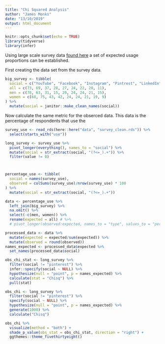 ```yaml
---
title: "Chi Squared Analysis"
author: "James Monks"
date: "13/10/2019"
output: html_document
---
```


```r
knitr::opts_chunk$set(echo = TRUE)
library(tidyverse)
library(infer)
```


Using large scale survey data [found here](https://www.pewresearch.org/fact-tank/2019/04/10/share-of-u-s-adults-using-social-media-including-facebook-is-mostly-unchanged-since-2018/) a set of expected usage proportions can be established. 

First creating the data set from the survey data. 
```r
big_survey <- tibble(
  social = c("YouTube", "Facebook", "Instagram", "Pintrest", "LinkedIn", "Snapchat", "Twitter", "WhatsApp", "Reddit"), 
  all = c(73, 69, 37, 28, 27, 24, 22, 20, 11), 
  men = c(78, 63, 31, 15, 29, 24, 24, 21, 15), 
  women = c(68, 75, 43, 42, 24, 24, 21, 19, 9)
) %>% 
  mutate(social = janitor::make_clean_names(social))
```


Now calculate the same metric for the obserced data. This data is the percentage of respondents that use the 
```r
survey_use <- read_rds(here::here("data", "survey_clean.rds")) %>% 
  select(starts_with("use"))

long_survey <- survey_use %>% 
  pivot_longer(everything(), names_to = "social") %>% 
  mutate(social = str_extract(social, "(?<=_).+")) %>% 
  filter(value != 0)



percentage_use <- tibble(
  social = names(survey_use),
  observed = colSums(survey_use)/nrow(survey_use) * 100
) %>% 
  mutate(social = str_extract(social, "(?<=_).+"))

```

```r
data <- percentage_use %>% 
  left_join(big_survey) %>% 
  na.omit() %>% 
  select(-c(men, women)) %>% 
  rename(expected = all) # %>% 
  # pivot_longer(observed:expected, names_to = "type", values_to = "percent")

```
```r
processed_data <- data %>% 
  mutate(expected = expected/sum(expected)) %>% 
  mutate(observed = round(observed))
names_expected <- processed_data$expected %>% 
  set_names(processed_data$social)

obs_chi_stat <- long_survey %>% 
  filter(social != "pinterest") %>% 
  infer::specify(social ~ NULL) %>% 
  hypothesize(null = "point", p = names_expected) %>% 
  calculate(stat = "Chisq") %>% 
  pull(stat)

obs_chi <- long_survey %>%
  filter(social != "pinterest") %>% 
  specify(social ~ NULL) %>% 
  hypothesize(null = "point", p = names_expected) %>%
  generate(1000) %>% 
  calculate("Chisq")

obs_chi %>% 
  visualize(method = "both") + 
  shade_p_value(obs_stat = obs_chi_stat, direction = "right") + 
  ggthemes::theme_fivethirtyeight()
```


